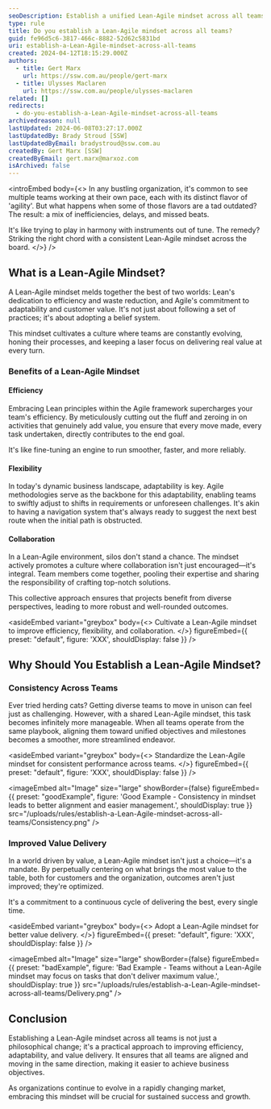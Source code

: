```yaml
---
seoDescription: Establish a unified Lean-Agile mindset across all teams to boost efficiency, flexibility, and value delivery.
type: rule
title: Do you establish a Lean-Agile mindset across all teams?
guid: fe96d5c6-3817-466c-8882-52d62c5831bd
uri: establish-a-Lean-Agile-mindset-across-all-teams
created: 2024-04-12T18:15:29.000Z
authors:
  - title: Gert Marx
    url: https://ssw.com.au/people/gert-marx
  - title: Ulysses Maclaren
    url: https://ssw.com.au/people/ulysses-maclaren
related: []
redirects:
  - do-you-establish-a-Lean-Agile-mindset-across-all-teams
archivedreason: null
lastUpdated: 2024-06-08T03:27:17.000Z
lastUpdatedBy: Brady Stroud [SSW]
lastUpdatedByEmail: bradystroud@ssw.com.au
createdBy: Gert Marx [SSW]
createdByEmail: gert.marx@marxoz.com
isArchived: false
---
```


<introEmbed
  body={<>
In any bustling organization, it's common to see multiple teams working at their own pace, each with its distinct flavor of 'agility'. But what happens when some of those flavors are a tad outdated? The result: a mix of inefficiencies, delays, and missed beats.

It's like trying to play in harmony with instruments out of tune. The remedy? Striking the right chord with a consistent Lean-Agile mindset across the board.
  </>}
/>
## What is a Lean-Agile Mindset?

A Lean-Agile mindset melds together the best of two worlds: Lean's dedication to efficiency and waste reduction, and Agile's commitment to adaptability and customer value. It's not just about following a set of practices; it's about adopting a belief system.

This mindset cultivates a culture where teams are constantly evolving, honing their processes, and keeping a laser focus on delivering real value at every turn.

### Benefits of a Lean-Agile Mindset

#### Efficiency

Embracing Lean principles within the Agile framework supercharges your team's efficiency. By meticulously cutting out the fluff and zeroing in on activities that genuinely add value, you ensure that every move made, every task undertaken, directly contributes to the end goal.

It's like fine-tuning an engine to run smoother, faster, and more reliably.

#### Flexibility

In today's dynamic business landscape, adaptability is key. Agile methodologies serve as the backbone for this adaptability, enabling teams to swiftly adjust to shifts in requirements or unforeseen challenges. It's akin to having a navigation system that's always ready to suggest the next best route when the initial path is obstructed.

#### Collaboration

In a Lean-Agile environment, silos don't stand a chance. The mindset actively promotes a culture where collaboration isn't just encouraged—it's integral. Team members come together, pooling their expertise and sharing the responsibility of crafting top-notch solutions.

This collective approach ensures that projects benefit from diverse perspectives, leading to more robust and well-rounded outcomes.

<asideEmbed
  variant="greybox"
  body={<>
    Cultivate a Lean-Agile mindset to improve efficiency, flexibility, and collaboration.
  </>}
  figureEmbed={{
    preset: "default",
    figure: 'XXX',
    shouldDisplay: false
  }}
/>

## Why Should You Establish a Lean-Agile Mindset?

### Consistency Across Teams

Ever tried herding cats? Getting diverse teams to move in unison can feel just as challenging. However, with a shared Lean-Agile mindset, this task becomes infinitely more manageable. When all teams operate from the same playbook, aligning them toward unified objectives and milestones becomes a smoother, more streamlined endeavor.

<asideEmbed
  variant="greybox"
  body={<>
    Standardize the Lean-Agile mindset for consistent performance across teams.
  </>}
  figureEmbed={{
    preset: "default",
    figure: 'XXX',
    shouldDisplay: false
  }}
/>

<imageEmbed
  alt="Image"
  size="large"
  showBorder={false}
  figureEmbed={{
    preset: "goodExample",
    figure: 'Good Example - Consistency in mindset leads to better alignment and easier management.',
    shouldDisplay: true
  }}
  src="/uploads/rules/establish-a-Lean-Agile-mindset-across-all-teams/Consistency.png"
/>

### Improved Value Delivery

In a world driven by value, a Lean-Agile mindset isn't just a choice—it's a mandate. By perpetually centering on what brings the most value to the table, both for customers and the organization, outcomes aren't just improved; they're optimized.

It's a commitment to a continuous cycle of delivering the best, every single time.

<asideEmbed
  variant="greybox"
  body={<>
    Adopt a Lean-Agile mindset for better value delivery.
  </>}
  figureEmbed={{
    preset: "default",
    figure: 'XXX',
    shouldDisplay: false
  }}
/>

<imageEmbed
  alt="Image"
  size="large"
  showBorder={false}
  figureEmbed={{
    preset: "badExample",
    figure: 'Bad Example - Teams without a Lean-Agile mindset may focus on tasks that don\'t deliver maximum value.',
    shouldDisplay: true
  }}
  src="/uploads/rules/establish-a-Lean-Agile-mindset-across-all-teams/Delivery.png"
/>

## Conclusion

Establishing a Lean-Agile mindset across all teams is not just a philosophical change; it's a practical approach to improving efficiency, adaptability, and value delivery. It ensures that all teams are aligned and moving in the same direction, making it easier to achieve business objectives.

As organizations continue to evolve in a rapidly changing market, embracing this mindset will be crucial for sustained success and growth.
